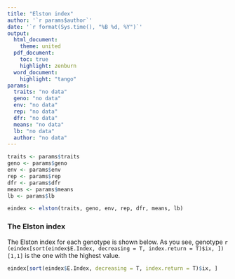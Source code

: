 ```yaml
---
title: "Elston index"
author: '`r params$author`'
date: '`r format(Sys.time(), "%B %d, %Y")`'
output:   
  html_document:
    theme: united
  pdf_document:
    toc: true
    highlight: zenburn
  word_document:
    highlight: "tango"
params: 
  traits: "no data"
  geno: "no data"
  env: "no data"
  rep: "no data"
  dfr: "no data"
  means: "no data"
  lb: "no data"
  author: "no data"
---
```


```r
traits <- params$traits
geno <- params$geno
env <- params$env
rep <- params$rep
dfr <- params$dfr
means <- params$means
lb <- params$lb

eindex <- elston(traits, geno, env, rep, dfr, means, lb)
```

### The Elston index

The Elston index for each genotype is shown below. As you see, genotype `r (eindex[sort(eindex$E.Index, decreasing = T, index.return = T)$ix, ])[1,1]` is the one with the highest value.
```r
eindex[sort(eindex$E.Index, decreasing = T, index.return = T)$ix, ]
```
